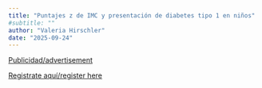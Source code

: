 ```yaml
---
title: "Puntajes z de IMC y presentación de diabetes tipo 1 en niños"
#subtitle: ""
author: "Valeria Hirschler"
date: "2025-09-24"
---
```


[Publicidad/advertisement]()

[Registrate aquí/register
here](https://aarhusuniversity.zoom.us/j/65362593984)
